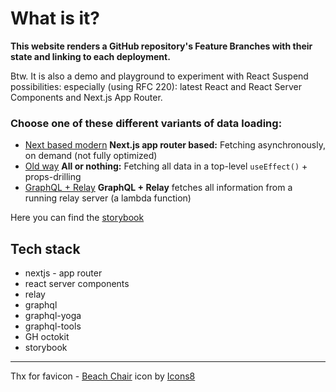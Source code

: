 # What is it?

**This website renders a GitHub repository's Feature Branches with their state and linking to each deployment.**

Btw. It is also a demo and playground to experiment with React Suspend possibilities: especially (using RFC 220): latest
React and React Server Components and Next.js App Router.

### Choose one of these different variants of data loading:

-   [Next based modern](/next)
    **Next.js app router based:**
    Fetching asynchronously, on demand (not fully optimized)
-   [Old way](/restful) **All or nothing:**
    Fetching all data in a top-level `useEffect()` + props-drilling
-   [GraphQL + Relay](/relay)
    **GraphQL + Relay**
    fetches all information from a running relay server (a lambda function)

Here you can find the [storybook](https://www.chromatic.com/library?appId=5afab010f1d19900240b5469)

## Tech stack

-   nextjs - app router
-   react server components
-   relay
-   graphql
-   graphql-yoga
-   graphql-tools
-   GH octokit
-   storybook

---

Thx for favicon - [Beach Chair](https://icons8.com/icon/fLvnuDaglUNd/beach-chair) icon by [Icons8](https://icons8.com)
